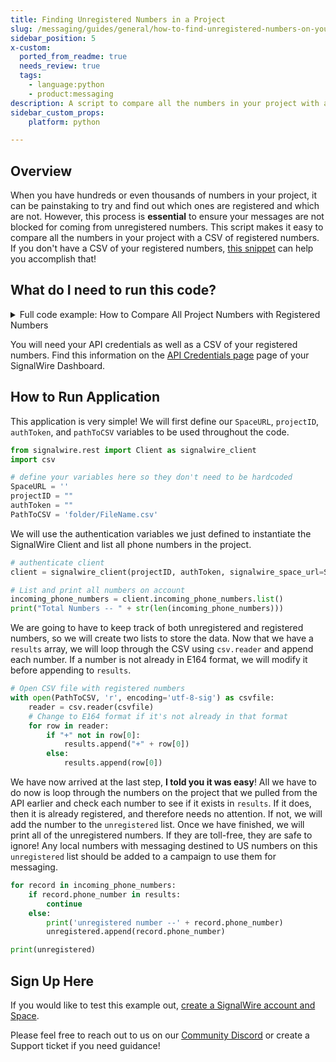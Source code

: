 ```yaml
---
title: Finding Unregistered Numbers in a Project
slug: /messaging/guides/general/how-to-find-unregistered-numbers-on-your-project
sidebar_position: 5
x-custom:
  ported_from_readme: true
  needs_review: true
  tags: 
    - language:python
    - product:messaging
description: A script to compare all the numbers in your project with a CSV of registered numbers.
sidebar_custom_props: 
    platform: python

---
```


## Overview

When you have hundreds or even thousands of numbers in your project, it can be painstaking to try and find out which ones are registered and which are not. However, this process is **essential** to ensure your messages are not blocked for coming from unregistered numbers. This script makes it easy to compare all the numbers in your project with a CSV of registered numbers. If you don't have a CSV of your registered numbers, [this snippet](/rest/signalwire-rest/guides/campaign-registry/list-phone-numbers-assigned-to-a-specific-campaign) can help you accomplish that! 

What do I need to run this code?
--------------------------------

<details>
  <summary>Full code example: How to Compare All Project Numbers with Registered Numbers</summary>

```python
from signalwire.rest import Client as signalwire_client
import csv

SpaceURL = ''
projectID = ""
authToken = ""
PathToCSV = 'FileName.csv'

client = signalwire_client(projectID, authToken, signalwire_space_url=SpaceURL)

incoming_phone_numbers = client.incoming_phone_numbers.list()
print("Total Numbers -- " + str(len(incoming_phone_numbers)))

results = []
unregistered = []

with open(PathToCSV, 'r', encoding='utf-8-sig') as csvfile:
    reader = csv.reader(csvfile)
    for row in reader:
        if "+" not in row[0]:
            results.append("+" + row[0])
        else:
            results.append(row[0])

for record in incoming_phone_numbers:
    if record.phone_number in results:
        continue
    else:
        print('unregistered number --' + record.phone_number)
        unregistered.append(record.phone_number)

print(unregistered)
```

</details>

You will need your API credentials as well as a CSV of your registered numbers. 
Find this information on the 
[API Credentials page](https://my.signalwire.com?page=credentials)
page of your SignalWire Dashboard.

How to Run Application
----------------------

This application is very simple! We will first define our `SpaceURL`, `projectID`, `authToken`, and `pathToCSV` variables to be used throughout the code. 

```python
from signalwire.rest import Client as signalwire_client
import csv

# define your variables here so they don't need to be hardcoded
SpaceURL = ''
projectID = ""
authToken = ""
PathToCSV = 'folder/FileName.csv'
```

We will use the authentication variables we just defined to instantiate the SignalWire Client and list all phone numbers in the project.

```python
# authenticate client 
client = signalwire_client(projectID, authToken, signalwire_space_url=SpaceURL)

# List and print all numbers on account
incoming_phone_numbers = client.incoming_phone_numbers.list()
print("Total Numbers -- " + str(len(incoming_phone_numbers)))
```

We are going to have to keep track of both unregistered and registered numbers, so we will create two lists to store the data. Now that we have a `results` array, we will loop through the CSV using `csv.reader` and append each number. If a number is not already in E164 format, we will modify it before appending to `results`. 

```python
# Open CSV file with registered numbers
with open(PathToCSV, 'r', encoding='utf-8-sig') as csvfile:
    reader = csv.reader(csvfile)
    # Change to E164 format if it's not already in that format
    for row in reader:
        if "+" not in row[0]:
            results.append("+" + row[0])
        else:
            results.append(row[0])
```

We have now arrived at the last step, **I told you it was easy**! All we have to do now is loop through the numbers on the project that we pulled from the API earlier and check each number to see if it exists in `results`. If it does, then it is already registered, and therefore needs no attention. If not, we will add the number to the `unregistered` list. Once we have finished, we will print all of the unregistered numbers. If they are toll-free, they are safe to ignore! Any local numbers with messaging destined to US numbers on this `unregistered` list should be added to a campaign to use them for messaging. 

```python
for record in incoming_phone_numbers:
    if record.phone_number in results:
        continue
    else:
        print('unregistered number --' + record.phone_number)
        unregistered.append(record.phone_number)

print(unregistered)
```

Sign Up Here
------------

If you would like to test this example out, [create a SignalWire account and Space](https://m.signalwire.com/signups/new?s=1).

Please feel free to reach out to us on our [Community Discord](https://discord.com/invite/F2WNYTNjuF) or create a Support ticket if you need guidance!
